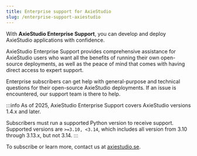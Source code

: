 ```yaml
---
title: Enterprise support for AxieStudio
slug: /enterprise-support-axiestudio
---
```


With **AxieStudio Enterprise Support**, you can develop and deploy AxieStudio applications with confidence.

AxieStudio Enterprise Support provides comprehensive assistance for AxieStudio users who want all the benefits of running their own open-source deployments, as well as the peace of mind that comes with having direct access to expert support.

Enterprise subscribers can get help with general-purpose and technical questions for their open-source AxieStudio deployments.
If an issue is encountered, our support team is there to help.

:::info
As of 2025, AxieStudio Enterprise Support covers AxieStudio versions 1.4.x and later.

Subscribers must run a supported Python version to receive support.
Supported versions are `>=3.10, <3.14`, which includes all version from 3.10 through 3.13.x, but not 3.14.
:::

To subscribe or learn more, contact us at [axiestudio.se](https://axiestudio.se).